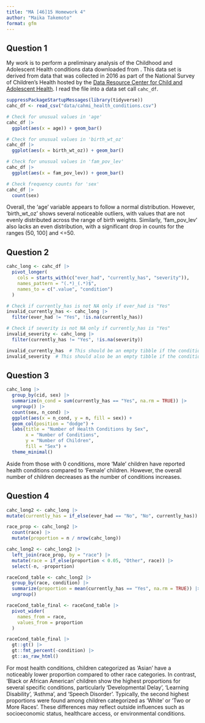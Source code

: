 ```yaml
---
title: "MA [46]15 Homework 4"
author: "Maika Takemoto"
format: gfm
---
```



## Question 1

My work is to perform a preliminary analysis of the Childhood and Adolescent Health conditions data downloaded from . 
This data set is derived from data that was collected in 2016 as part of the National Survey of Children's Health hosted by the [Data Resource Center for Child and Adolescent Health](https://www.childhealthdata.org/browse/archive-prior-year-nsch-and-ns-cshcn-data-resources/state-snapshot).
I read the file into a data set call `cahc_df`.

```r
suppressPackageStartupMessages(library(tidyverse))
cahc_df <- read_csv("data/cahmi_health_conditions.csv")

# Check for unusual values in 'age'
cahc_df |> 
  ggplot(aes(x = age)) + geom_bar()

# Check for unusual values in 'birth_wt_oz'
cahc_df |> 
  ggplot(aes(x = birth_wt_oz)) + geom_bar()

# Check for unusual values in 'fam_pov_lev'
cahc_df |> 
  ggplot(aes(x = fam_pov_lev)) + geom_bar()

# Check frequency counts for 'sex' 
cahc_df |> 
  count(sex)
```
Overall, the 'age' variable appears to follow a normal distribution. However, 'birth_wt_oz' shows several noticeable outliers, with values that are not evenly distributed across the range of birth weights. Similarly, 'fam_pov_lev' also lacks an even distribution, with a significant drop in counts for the ranges (50, 100] and <=50.

## Question 2

```r
cahc_long <- cahc_df |> 
  pivot_longer(
    cols = starts_with(c("ever_had", "currently_has", "severity")), 
    names_pattern = "(.*)_(.*)$",  
    names_to = c(".value", "condition")  
  )

# Check if currently_has is not NA only if ever_had is "Yes"
invalid_currently_has <- cahc_long |> 
  filter(ever_had != "Yes", !is.na(currently_has))

# Check if severity is not NA only if currently_has is "Yes"
invalid_severity <- cahc_long |> 
  filter(currently_has != "Yes", !is.na(severity))

invalid_currently_has  # This should be an empty tibble if the condition holds true
invalid_severity  # This should also be an empty tibble if the condition holds true

```


## Question 3

```r
cahc_long |> 
  group_by(cid, sex) |>  
  summarize(n_cond = sum(currently_has == "Yes", na.rm = TRUE)) |>  
  ungroup() |> 
  count(sex, n_cond) |>  
  ggplot(aes(x = n_cond, y = n, fill = sex)) +  
  geom_col(position = "dodge") +  
  labs(title = "Number of Health Conditions by Sex", 
       x = "Number of Conditions", 
       y = "Number of Children", 
       fill = "Sex") +
  theme_minimal() 
```

Aside from those with 0 conditions, more 'Male' children have reported health conditions compared to 'Female' children. However, the overall number of children decreases as the number of conditions increases.

## Question 4

```r
cahc_long2 <- cahc_long |>
mutate(currently_has = if_else(ever_had == "No", "No", currently_has))

race_prop <- cahc_long2 |> 
  count(race) |> 
  mutate(proportion = n / nrow(cahc_long))

cahc_long2 <- cahc_long2 |> 
  left_join(race_prop, by = "race") |> 
  mutate(race = if_else(proportion < 0.05, "Other", race)) |> 
  select(-n, -proportion)  

raceCond_table <- cahc_long2 |>
  group_by(race, condition) |>
  summarize(proportion = mean(currently_has == "Yes", na.rm = TRUE)) |>
  ungroup()

raceCond_table_final <- raceCond_table |>
  pivot_wider(
    names_from = race,
    values_from = proportion
  )

raceCond_table_final |>
  gt::gt() |>
  gt::fmt_percent(-condition) |>
  gt::as_raw_html()
```

For most health conditions, children categorized as 'Asian' have a noticeably lower proportion compared to other race categories. In contrast, 'Black or African American' children show the highest proportions for several specific conditions, particularly 'Developmental Delay', 'Learning Disability', 'Asthma', and 'Speech Disorder'. Typically, the second highest proportions were found among children categorized as 'White' or 'Two or More Races'. These differences may reflect outside influences such as socioeconomic status, healthcare access, or environmental conditions.
